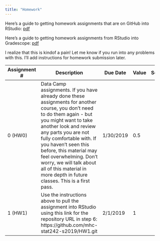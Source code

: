 ```yaml
---
title: "Homework"
---
```


Here's a guide to getting homework assignments that are on GitHub into RStudio: [pdf](resources/Stat242-github-setup.pdf)

Here's a guide to getting homework assignments from RStudio into Gradescope: [pdf](homework/hw_submission/Stat242-hw-submission.pdf)

I realize that this is kindof a pain!  Let me know if you run into any problems with this.  I'll add instructions for homework submission later.

+--------------+-----------------------------------------------+-----------+-------+----------------------------------------------------+
| Assignment # | Description                                   | Due Date  | Value | Solutions                                          |
+==============+===============================================+===========+=======+====================================================+
|    0 (HW0)   | Data Camp assignments.                        | 1/30/2019 |  0.5  |                                                    |
|              | If you have                                   |           |       |                                                    |
|              | already done these assignments for another    |           |       |                                                    |
|              | course, you don't need to do them again - but |           |       |                                                    |
|              | you might want to take another look and       |           |       |                                                    |
|              | review any parts you are not fully comfortable|           |       |                                                    |
|              | with. If you haven't seen this before, this   |           |       |                                                    |
|              | material may feel overwhelming.  Don't worry, |           |       |                                                    |
|              | we will talk about all of this material in    |           |       |                                                    |
|              | more depth in future classes. This is a first |           |       |                                                    |
|              | pass.                                         |           |       |                                                    |
+--------------+-----------------------------------------------+-----------+-------+----------------------------------------------------+
|              | Use the instructions above to pull the        |           |       |                                                    |
|              | assignment into RStudio using this link for   |           |       |                                                    |
|              | the repository URL in step 6:                 |           |       |                                                    |
|    1 (HW1)   | https://github.com/mhc-stat242-s2019/HW1.git  | 2/1/2019  |  1    |                                                    |
|              |                                               |           |       |                                                    |
+--------------+-----------------------------------------------+-----------+-------+----------------------------------------------------+
